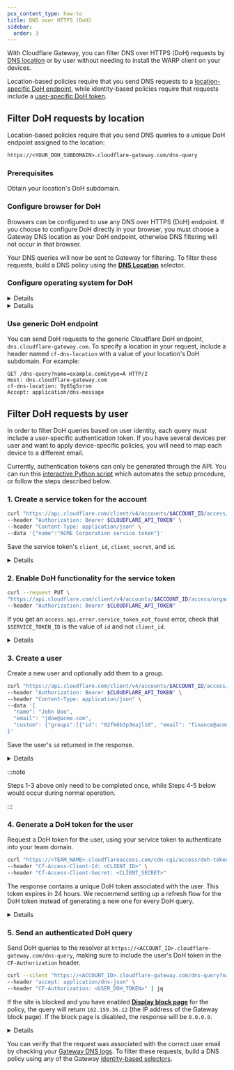 ```yaml
---
pcx_content_type: how-to
title: DNS over HTTPS (DoH)
sidebar:
  order: 3
---
```



With Cloudflare Gateway, you can filter DNS over HTTPS (DoH) requests by [DNS location](/cloudflare-one/connections/connect-devices/agentless/dns/locations/) or by user without needing to install the WARP client on your devices.

Location-based policies require that you send DNS requests to a [location-specific DoH endpoint](#filter-doh-requests-by-location), while identity-based policies require that requests include a [user-specific DoH token](#filter-doh-requests-by-user).

## Filter DoH requests by location

Location-based policies require that you send DNS queries to a unique <GlossaryTooltip term="DoH subdomain">DoH endpoint</GlossaryTooltip> assigned to the location:

```txt
https://<YOUR_DOH_SUBDOMAIN>.cloudflare-gateway.com/dns-query
```

### Prerequisites

Obtain your location's <GlossaryTooltip term="DoH subdomain">DoH subdomain</GlossaryTooltip>.

### Configure browser for DoH

Browsers can be configured to use any DNS over HTTPS (DoH) endpoint. If you choose to configure DoH directly in your browser, you must choose a Gateway DNS location as your DoH endpoint, otherwise DNS filtering will not occur in that browser.

<Render file="gateway/doh-instructions" />

Your DNS queries will now be sent to Gateway for filtering. To filter these requests, build a DNS policy using the [**DNS Location**](/cloudflare-one/connections/connect-devices/agentless/dns/locations/) selector.

### Configure operating system for DoH

<Details header="Windows 11">

1. Obtain the `A` and `AAAA` record values associated with your location's DoH endpoint.

   1. Run the following command to obtain your `A` record values:

   ```powershell
   nslookup -type=A <your-subdomain>.cloudflare-gateway.com
   ```

   2. Obtain your `AAAA` record values.

   ```powershell
   nslookup -type=AAAA <your-subdomain>.cloudflare-gateway.com
   ```

   3. Copy the resulting IP addresses.

2. Add the addresses to your list of known DoH servers.

   1. Run the following command for each address:

   ```powershell
   Add-DnsClientDohServerAddress -ServerAddress <IP-address> -DohTemplate https://<your-subdomain>.cloudflare-gateway.com/dns-query -AllowFallbackToUdp $False -AutoUpgrade $False
   ```

   2. Confirm the addresses were added.

   ```powershell
   Get-DnsClientDohServerAddress
   ```

3. In Windows, go to **Settings** > **Network & internet** > your active Internet connection. This option may be either **Ethernet** or **Wi-Fi**.

4. Under **DNS server assignment**, select **Edit**.

5. In the drop-down menu, choose _Manual_.

6. Enable **IPv4**.

7. In **Preferred DNS** and **Alternate DNS**, enter the IPv4 addresses from your `A` record command. Set **DNS over HTTPS** to _On (automatic template)_.

8. Enable **IPv6**.

9. In **Preferred DNS** and **Alternate DNS**, enter the IPv6 addresses from your `AAAA` record command. Set **DNS over HTTPS** to _On (automatic template)_.

</Details>

<Details header="Windows Server 2022">

Obtain the `A` and `AAAA` record values associated with your location's DoH endpoint.

1. Run the following command to obtain your `A` record values:

```powershell
nslookup -type=A <your-subdomain>.cloudflare-gateway.com
```

2. Obtain your `AAAA` record values.

```powershell
nslookup -type=AAAA <your-subdomain>.cloudflare-gateway.com
```

3. Copy the resulting IP addresses.
4. [Add the addresses](https://learn.microsoft.com/en-us/windows-server/networking/dns/doh-client-support#add-a-new-doh-server-to-the-list-of-known-servers) to your list of known DoH servers.
5. [Configure the Windows Server client](https://learn.microsoft.com/en-us/windows-server/networking/dns/doh-client-support#configure-the-dns-client-to-support-doh) or [set up a Group Policy](https://learn.microsoft.com/en-us/windows-server/networking/dns/doh-client-support#configuring-doh-through-group-policy) to use DoH.

For more information, refer to [Microsoft's DoH guide](https://learn.microsoft.com/en-us/windows-server/networking/dns/doh-client-support) for Windows Server 2022 and newer.

</Details>

### Use generic DoH endpoint

You can send DoH requests to the generic Cloudflare DoH endpoint, `dns.cloudflare-gateway.com`. To specify a location in your request, include a header named `cf-dns-location` with a value of your location's DoH subdomain. For example:

```http
GET /dns-query?name=example.com&type=A HTTP/2
Host: dns.cloudflare-gateway.com
cf-dns-location: 9y65g5srsm
Accept: application/dns-message
```

## Filter DoH requests by user

In order to filter DoH queries based on user identity, each query must include a user-specific authentication token. If you have several devices per user and want to apply device-specific policies, you will need to map each device to a different email.

Currently, authentication tokens can only be generated through the API. You can run this [interactive Python script](/cloudflare-one/static/authenticated-doh.py) which automates the setup procedure, or follow the steps described below.

### 1. Create a service token for the account

```bash
curl "https://api.cloudflare.com/client/v4/accounts/$ACCOUNT_ID/access/service_tokens" \
--header "Authorization: Bearer $CLOUDFLARE_API_TOKEN" \
--header "Content-Type: application/json" \
--data '{"name":"ACME Corporation service token"}'
```

Save the service token's `client_id`, `client_secret`, and `id`.

<Details header="Example response">

```json null {3,4,7}
{
	"result": {
		"client_id": "88bf3b6d86161464f6509f7219099e57.access",
		"client_secret": "bdd31cbc4dec990953e39163fbbb194c93313ca9f0a6e420346af9d326b1d2a5",
		"created_at": "2022-06-09T01:59:17Z",
		"expires_at": "2023-06-09T01:59:17Z",
		"id": "f174e90a-fafe-4643-bbbc-4a0ed4fc8415",
		"name": "ACME Corporation service token",
		"updated_at": "2022-06-09T01:59:17Z"
	},
	"success": true,
	"errors": [],
	"messages": []
}
```

</Details>

### 2. Enable DoH functionality for the service token

```bash
curl --request PUT \
"https://api.cloudflare.com/client/v4/accounts/$ACCOUNT_ID/access/organizations/doh/$SERVICE_TOKEN_ID" \
--header "Authorization: Bearer $CLOUDFLARE_API_TOKEN"
```

If you get an `access.api.error.service_token_not_found` error, check that `$SERVICE_TOKEN_ID` is the value of `id` and not `client_id`.

<Details header="Example response">

```json
{
	"result": {
		"client_id": "88bf3b6d86161464f6509f7219099e57.access",
		"created_at": "2022-06-09T01:59:17Z",
		"expires_at": "2023-06-09T01:59:17Z",
		"id": "f174e90a-fafe-4643-bbbc-4a0ed4fc8415",
		"name": "ACME Corporation service token",
		"updated_at": "2022-06-09T01:59:17Z",
		"duration": "8760h"
	},
	"success": true,
	"errors": [],
	"messages": []
}
```

</Details>

### 3. Create a user

Create a new user and optionally add them to a group.

```bash
curl "https://api.cloudflare.com/client/v4/accounts/$ACCOUNT_ID/access/users" \
--header "Authorization: Bearer $CLOUDFLARE_API_TOKEN" \
--header "Content-Type: application/json" \
--data '{
  "name": "John Doe",
  "email": "jdoe@acme.com",
  "custom": {"groups":[{"id": "02fk6b3p3majl10", "email": "finance@acme.com", "name": "Finance"}]}
}'
```

Save the user's `id` returned in the response.

<Details header="Example response">

```json null {3}
{
	"result": {
		"id": "54d425de-7a78-4186-9975-d43c88ee7899",
		"created_at": "2022-03-16T21:18:39.93598Z",
		"updated_at": "2022-05-17T23:50:39.598345Z",
		"uid": "54d425de-7a78-4186-9975-d43c88ee7899",
		"name": "John Doe",
		"email": "jdoe@acme.com",
		"custom": {
			"groups": [
				{
					"email": "finance@acme.com",
					"id": "02fk6b3p3majl10",
					"name": "Finance"
				}
			]
		}
	},
	"success": true,
	"errors": [],
	"messages": []
}
```

</Details>

:::note

Steps 1-3 above only need to be completed once, while Steps 4-5 below would occur during normal operation.

:::

### 4. Generate a DoH token for the user

Request a DoH token for the user, using your service token to authenticate into your <GlossaryTooltip term="team domain">team domain</GlossaryTooltip>.

```bash
curl "https://<TEAM_NAME>.cloudflareaccess.com/cdn-cgi/access/doh-token?account-id=<ACCOUNT_ID>&user-id=<USER_ID>&auth-domain=<TEAM_NAME>.cloudflareaccess.com" \
--header "Cf-Access-Client-Id: <CLIENT_ID>" \
--header "Cf-Access-Client-Secret: <CLIENT_SECRET>"
```

The response contains a unique DoH token associated with the user. This token expires in 24 hours. We recommend setting up a refresh flow for the DoH token instead of generating a new one for every DoH query.

<Details header="Example response">

```json
{
	"token": "y2khbGciOiJSUzI1NiIsImtpZCI6ImJlZjVkYjg4ZTEwMjk3ZDEwNzhkMmEyYjE0MjMxZTljYTQwMjQ2NjAwOTQzNmJhOTQwOGJkODY3ZmI4OWFiOGQifQ.eyJ0eXBlIjoiZG9oIiwiYXVkIjoiY2xvdWRmbGFyZS1nYXRld2F5LmNvbSIsImlhdCI6MTY1NDc1MTg3NSwiZXhwIjoxNjU0ODM4Mjc1LCJhY2NvdW50LWlkIjoiMTA4MDM0OGIyZGYzYmQwN2QxZmI1MjM3Y2Q1ZDU5M2EiLCJ1c2VyLWlkIjoiNTRkNDI1ZGUtN2E3OC00MTg2LTk5NzUtZDQzYzg4ZWU3ODk5In0.I5p4WsH2dPhQ8vwy84zF05PsoBHCsUSXAaMpNhEH36oFZ3tXcs9ksLz7OzpZ_x3HxUfO3n57LlpAF1VehaBt2i94XCkvSgtHpYcwd_qZydLp-BGtcyfU1LbdXQC3m6zxKcIWu5VySi8I-J25UYlpyJhYgZ4DQUZIpqbSSt6WcVRKvA7OBa7xjkTux4OcqWAViO_ZS-GLwl-fqhvolmiwk37seBD3YuV1zG06VeWXfrMkZ5MbhooHD1DZDBHOZpTtmN8MbeKeI4tlY1mb_O3-jE-um6F9Hrl4NQm89MKFzsum-_Rywi5m4PTSlDza7fjdJs7RzFgJd3VWgzG-jgyQKw"
}
```

</Details>

### 5. Send an authenticated DoH query

Send DoH queries to the resolver at `https://<ACCOUNT_ID>.cloudflare-gateway.com/dns-query`, making sure to include the user's DoH token in the `CF-Authorization` header.

```bash
curl --silent "https://<ACCOUNT_ID>.cloudflare-gateway.com/dns-query?name=example.com" \
--header "accept: application/dns-json" \
--header "CF-Authorization: <USER_DOH_TOKEN>" | jq
```

If the site is blocked and you have enabled [**Display block page**](/cloudflare-one/policies/gateway/block-page/#turn-on-the-block-page) for the policy, the query will return `162.159.36.12` (the IP address of the Gateway block page). If the block page is disabled, the response will be `0.0.0.0`.

<Details header="Example response">

```json
{
	"Status": 0,
	"TC": false,
	"RD": true,
	"RA": true,
	"AD": false,
	"CD": false,
	"Question": [
		{
			"name": "example.com",
			"type": 1
		}
	],
	"Answer": [
		{
			"name": "example.com",
			"type": 1,
			"TTL": 60,
			"data": "162.159.36.12"
		}
	]
}
```

</Details>

You can verify that the request was associated with the correct user email by checking your [Gateway DNS logs](/cloudflare-one/insights/logs/gateway-logs/). To filter these requests, build a DNS policy using any of the Gateway [identity-based selectors](/cloudflare-one/policies/gateway/identity-selectors/).
